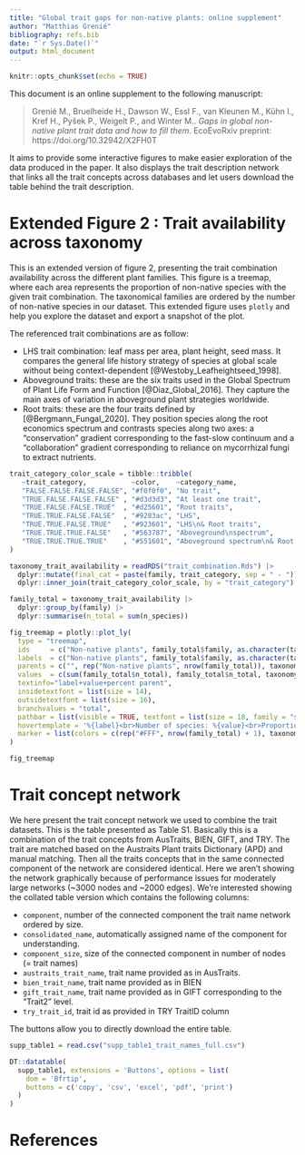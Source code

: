 ```yaml
---
title: "Global trait gaps for non-native plants: online supplement"
author: "Matthias Grenié"
bibliography: refs.bib
date: "`r Sys.Date()`"
output: html_document
---
```


```r
knitr::opts_chunk$set(echo = TRUE)
```

This document is an online supplement to the following manuscript:

> Grenié M., Bruelheide H., Dawson W., Essl F., van Kleunen M., Kühn I., Kref H., Pyšek P., Weigelt P., and Winter M.. *Gaps in global non-native plant trait data and how to fill them*. EcoEvoRxiv preprint: https://doi.org/10.32942/X2FH0T

It aims to provide some interactive figures to make easier exploration of the data produced in the paper.
It also displays the trait description network that links all the trait concepts across databases and let users download the table behind the trait description.


# Extended Figure 2 : Trait availability across taxonomy

This is an extended version of figure 2, presenting the trait combination availability across the different plant families. This figure is a treemap, where each area represents the proportion of non-native species with the given trait combination. The taxonomical families are ordered by the number of non-native species in our dataset. This extended figure uses `plotly` and help you explore the dataset and export a snapshot of the plot.

The referenced trait combinations are as follow:

- LHS trait combination: leaf mass per area, plant height, seed mass. It compares the general life history strategy of species at global scale without being context-dependent [@Westoby_Leafheightseed_1998].
- Aboveground traits: these are the six traits used in the Global Spectrum of Plant Life Form and Function [@Diaz_Global_2016]. They capture the main axes of variation in aboveground plant strategies worldwide.
- Root traits: these are the four traits defined by [@Bergmann_Fungal_2020]. They position species along the root economics spectrum and contrasts species along two axes: a “conservation” gradient corresponding to the fast-slow continuum and a “collaboration” gradient corresponding to reliance on mycorrhizal fungi to extract nutrients.

```r
trait_category_color_scale = tibble::tribble(
   ~trait_category,           ~color,    ~category_name,                       
   "FALSE.FALSE.FALSE.FALSE", "#f0f0f0", "No trait",                            # No trait
   "TRUE.FALSE.FALSE.FALSE" , "#d3d3d3", "At least one trait",                 # >=1 trait
   "TRUE.FALSE.FALSE.TRUE"  , "#d25601", "Root traits",                         # Root traits
   "TRUE.TRUE.FALSE.FALSE"  , "#9283ac", "LHS",                                 # LHS
   "TRUE.TRUE.FALSE.TRUE"   , "#923601", "LHS\n& Root traits",                  # LHS + Root
   "TRUE.TRUE.TRUE.FALSE"   , "#563787", "Aboveground\nspectrum",               # Aboveground
   "TRUE.TRUE.TRUE.TRUE"    , "#551601", "Aboveground spectrum\n& Root traits" # Aboveground + Root
)

taxonomy_trait_availability = readRDS("trait_combination.Rds") |>
  dplyr::mutate(final_cat = paste(family, trait_category, sep = " - ")) |>
  dplyr::inner_join(trait_category_color_scale, by = "trait_category")

family_total = taxonomy_trait_availability |>
  dplyr::group_by(family) |>
  dplyr::summarise(n_total = sum(n_species))

fig_treemap = plotly::plot_ly(
  type = "treemap",
  ids     = c("Non-native plants", family_total$family, as.character(taxonomy_trait_availability$final_cat)),
  labels  = c("Non-native plants", family_total$family, as.character(taxonomy_trait_availability$category_name)),
  parents = c("", rep("Non-native plants", nrow(family_total)), taxonomy_trait_availability$family),
  values  = c(sum(family_total$n_total), family_total$n_total, taxonomy_trait_availability$n_species),
  textinfo="label+value+percent parent",
  insidetextfont = list(size = 14),
  outsidetextfont = list(size = 16),
  branchvalues = "total",
  pathbar = list(visible = TRUE, textfont = list(size = 18, family = "sans-serif")),
  hovertemplate = '%{label}<br>Number of species: %{value}<br>Proportion: %{percentParent:.0%}',
  marker = list(colors = c(rep("#FFF", nrow(family_total) + 1), taxonomy_trait_availability$color))
)

fig_treemap
```


# Trait concept network

We here present the trait concept network we used to combine the trait datasets.
This is the table presented as Table S1. Basically this is a combination of the
trait concepts from AusTraits, BIEN, GIFT, and TRY. The trait are matched based
on the Austraits Plant traits Dictionary (APD) and manual matching. Then all the
traits concepts that in the same connected component of the network are
considered identical. Here we aren't showing the network graphically because of
performance issues for moderately large networks (~3000 nodes and ~2000 edges).
We're interested showing the collated table version which contains the following
columns:

- `component`, number of the connected component the trait name network ordered by size.
- `consolidated_name`, automatically assigned name of the component for understanding.
- `component_size`, size of the connected component in number of nodes (= trait names)
- `austraits_trait_name`, trait name provided as in AusTraits.
- `bien_trait_name`, trait name provided as in BIEN
- `gift_trait_name`, trait name provided as in GIFT corresponding to the “Trait2” level.
- `try_trait_id`, trait id as provided in TRY TraitID column

The buttons allow you to directly download the entire table.

```r

supp_table1 = read.csv("supp_table1_trait_names_full.csv")

DT::datatable(
  supp_table1, extensions = 'Buttons', options = list(
    dom = 'Bfrtip',
    buttons = c('copy', 'csv', 'excel', 'pdf', 'print')
  )
)
```


# References

